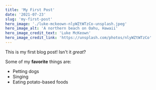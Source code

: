 ```yaml
---
title: 'My First Post'
date: '2021-07-23'
slug: 'my-first-post'
hero_image: './luke-mckeown-nlyWZtWTzCo-unsplash.jpeg'
hero_image_alt: 'A northern beach on Oahu, Hawaii'
hero_image_credit_text: 'Luke McKeown'
hero_image_credit_link: 'https://unsplash.com/photos/nlyWZtWTzCo'
---
```


This is my first blog post! Isn't it _great_?

Some of my **favorite** things are:

- Petting dogs
- Singing
- Eating potato-based foods
